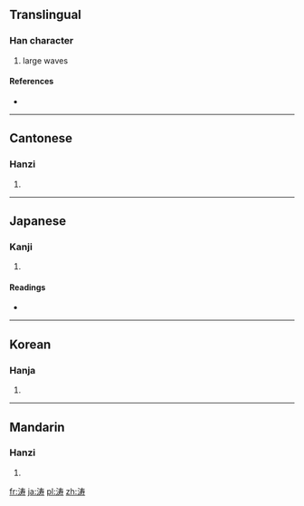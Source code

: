 {{also|濤}}
==Translingual==

===Han character===
{{Han char|rn=85|rad=水|as=07|sn=10|four=|canj=水手大戈 (EQKI)}}

# large waves

====References====
* {{Han ref|kx=0627.311|hdz=31618.110|uh=6D9B|ud=28059}}

----

==Cantonese==

===Hanzi===
{{yue-hanzi|jyut=|y=tou4|tra=濤}}

# {{defn|Cantonese|sort=水07}}

----

==Japanese==

===Kanji===
{{ja-kanji|grade=|rs=水07}}

# {{defn|Japanese|sort=水07}}

====Readings====
* {{ja-readings|on=[[とう]] (tō)|kun=[[なみ]] (nami)}}

----

==Korean==

===Hanja===
{{ko-hanja|hangeul=도|eumhun=물결|rv=|mr=|y=}}

# {{defn|Korean|sort=水07}}

----

==Mandarin==

===Hanzi===
{{cmn-hanzi|tra=濤|pin=[[tāo]] ([[tao1]])|wg=t'ao<sup>1</sup>}}

# {{defn|Mandarin|sort=水07}}

[[fr:涛]]
[[ja:涛]]
[[pl:涛]]
[[zh:涛]]